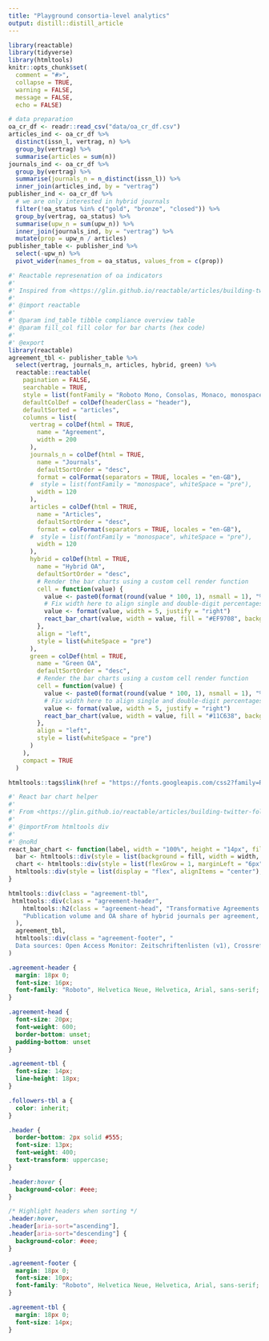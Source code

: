 ```yaml
---
title: "Playground consortia-level analytics"
output: distill::distill_article
---
```


```r
library(reactable)
library(tidyverse)
library(htmltools)
knitr::opts_chunk$set(
  comment = "#>",
  collapse = TRUE,
  warning = FALSE,
  message = FALSE,
  echo = FALSE)
```


```r
# data preparation
oa_cr_df <- readr::read_csv("data/oa_cr_df.csv")
articles_ind <- oa_cr_df %>%
  distinct(issn_l, vertrag, n) %>%
  group_by(vertrag) %>%
  summarise(articles = sum(n))
journals_ind <- oa_cr_df %>%
  group_by(vertrag) %>%
  summarise(journals_n = n_distinct(issn_l)) %>%
  inner_join(articles_ind, by = "vertrag")
publisher_ind <- oa_cr_df %>%
  # we are only interested in hybrid journals 
  filter(!oa_status %in% c("gold", "bronze", "closed")) %>%
  group_by(vertrag, oa_status) %>%
  summarise(upw_n = sum(upw_n)) %>%
  inner_join(journals_ind, by = "vertrag") %>%
  mutate(prop = upw_n / articles)
publisher_table <- publisher_ind %>%
  select(-upw_n) %>%
  pivot_wider(names_from = oa_status, values_from = c(prop))
```


```r
#' Reactable represenation of oa indicators
#'
#' Inspired from <https://glin.github.io/reactable/articles/building-twitter-followers.html>
#'
#' @import reactable
#'
#' @param ind_table tibble compliance overview table
#' @param fill_col fill color for bar charts (hex code)
#'
#' @export
library(reactable)
agreement_tbl <- publisher_table %>%
  select(vertrag, journals_n, articles, hybrid, green) %>%
  reactable::reactable(
    pagination = FALSE,
    searchable = TRUE,
    style = list(fontFamily = "Roboto Mono, Consolas, Monaco, monospace"),
    defaultColDef = colDef(headerClass = "header"),
    defaultSorted = "articles",
    columns = list(
      vertrag = colDef(html = TRUE,
        name = "Agreement",
        width = 200
      ),
      journals_n = colDef(html = TRUE,
        name = "Journals",
        defaultSortOrder = "desc",
        format = colFormat(separators = TRUE, locales = "en-GB"),
      #  style = list(fontFamily = "monospace", whiteSpace = "pre"),
        width = 120
      ),
      articles = colDef(html = TRUE,
        name = "Articles",
        defaultSortOrder = "desc",
        format = colFormat(separators = TRUE, locales = "en-GB"),
      #  style = list(fontFamily = "monospace", whiteSpace = "pre"),
        width = 120
      ),
      hybrid = colDef(html = TRUE,
        name = "Hybrid OA",
        defaultSortOrder = "desc",
        # Render the bar charts using a custom cell render function
        cell = function(value) {
          value <- paste0(format(round(value * 100, 1), nsmall = 1), "%")
          # Fix width here to align single and double-digit percentages
          value <- format(value, width = 5, justify = "right")
          react_bar_chart(value, width = value, fill = "#EF9708", background = "#e1e1e1")
        },
        align = "left",
        style = list(whiteSpace = "pre")
      ),
      green = colDef(html = TRUE,
        name = "Green OA",
        defaultSortOrder = "desc",
        # Render the bar charts using a custom cell render function
        cell = function(value) {
          value <- paste0(format(round(value * 100, 1), nsmall = 1), "%")
          # Fix width here to align single and double-digit percentages
          value <- format(value, width = 5, justify = "right")
          react_bar_chart(value, width = value, fill = "#11C638", background = "#e1e1e1")
        },
        align = "left",
        style = list(whiteSpace = "pre")
      )
    ),
    compact = TRUE
  )

htmltools::tags$link(href = "https://fonts.googleapis.com/css2?family=Roboto+Mono&family=Roboto&display=swap", rel = "stylesheet")

#' React bar chart helper
#'
#' From <https://glin.github.io/reactable/articles/building-twitter-followers.html>
#'
#' @importFrom htmltools div
#'
#' @noRd
react_bar_chart <- function(label, width = "100%", height = "14px", fill = "#00bfc4", background = NULL) {
  bar <- htmltools::div(style = list(background = fill, width = width, height = height))
  chart <- htmltools::div(style = list(flexGrow = 1, marginLeft = "6px", background = background), bar)
  htmltools::div(style = list(display = "flex", alignItems = "center"), label, chart)
}

htmltools::div(class = "agreement-tbl",
 htmltools::div(class = "agreement-header",
    htmltools::h2(class = "agreement-head", "Transformative Agreements in Germany"),
    "Publication volume and OA share of hybrid journals per agreement, 2018-2020.",
  ),
  agreement_tbl,
  htmltools::div(class = "agreement-footer", "
  Data sources: Open Access Monitor: Zeitschriftenlisten (v1), Crossref, Unpaywall")
)
```

```css
.agreement-header {
  margin: 18px 0;
  font-size: 16px;
  font-family: "Roboto", Helvetica Neue, Helvetica, Arial, sans-serif;
}

.agreement-head {
  font-size: 20px;
  font-weight: 600;
  border-bottom: unset;
  padding-bottom: unset
}

.agreement-tbl {
  font-size: 14px;
  line-height: 18px;
}

.followers-tbl a {
  color: inherit;
}

.header {
  border-bottom: 2px solid #555;
  font-size: 13px;
  font-weight: 400;
  text-transform: uppercase;
}

.header:hover {
  background-color: #eee;
}

/* Highlight headers when sorting */
.header:hover,
.header[aria-sort="ascending"],
.header[aria-sort="descending"] {
  background-color: #eee;
}

.agreement-footer {
  margin: 18px 0;
  font-size: 10px;
  font-family: "Roboto", Helvetica Neue, Helvetica, Arial, sans-serif;
}

.agreement-tbl {
  margin: 18px 0;
  font-size: 14px;
}
```